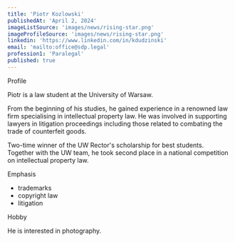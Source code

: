 ```yaml
---
title: 'Piotr Kozlowski'
publishedAt: 'April 2, 2024'
imageListSource: 'images/news/rising-star.png'
imageProfileSource: 'images/news/rising-star.png'
linkedin: 'https://www.linkedin.com/in/kdudzinski'
email: 'mailto:office@sdp.legal'
profession1: 'Paralegal'
published: true
---
```


<ProfileSection type="profile">Profile</ProfileSection>

Piotr is a law student at the University of Warsaw.

From the beginning of his studies, he gained experience in a renowned law firm specialising in intellectual property law. He was involved in supporting lawyers in litigation proceedings including those related to combating the trade of counterfeit goods.

Two-time winner of the UW Rector's scholarship for best students. Together with the UW team, he took second place in a national competition on intellectual property law.


<ProfileSection type="search">Emphasis</ProfileSection>

- trademarks
- copyright law
- litigation

<ProfileSection type="hobby">Hobby</ProfileSection>

He is interested in photography.